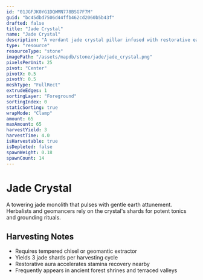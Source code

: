 ```yaml
---
id: "01JGFJK0YG1DQWMN778BSG7F7M"
guid: "bc45dbd7506d44ffb462cd2060b5b43f"
drafted: false
title: "Jade Crystal"
name: "Jade Crystal"
description: "A verdant jade crystal pillar infused with restorative earth energies"
type: "resource"
resourceType: "stone"
imagePath: "/assets/mapdb/stone/jade/jade_crystal.png"
pixelsPerUnit: 25
pivot: "Center"
pivotX: 0.5
pivotY: 0.5
meshType: "FullRect"
extrudeEdges: 1
sortingLayer: "Foreground"
sortingIndex: 0
staticSorting: true
wrapMode: "Clamp"
amount: 65
maxAmount: 65
harvestYield: 3
harvestTime: 4.0
isHarvestable: true
isDepleted: false
spawnWeight: 0.18
spawnCount: 14
---
```



# Jade Crystal

A towering jade monolith that pulses with gentle earth attunement. Herbalists and geomancers rely on the crystal's shards for
potent tonics and grounding rituals.

<MapDBPanel data={frontmatter} />

<Adsense />

## Harvesting Notes
- Requires tempered chisel or geomantic extractor
- Yields 3 jade shards per harvesting cycle
- Restorative aura accelerates stamina recovery nearby
- Frequently appears in ancient forest shrines and terraced valleys
